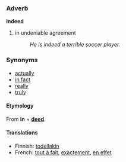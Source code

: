 ===Adverb===
'''indeed'''

# in undeniable agreement
#: ''He is indeed a terrible soccer player.''

===Synonyms===
*[[actually]]
*[[in fact]]
*[[really]]
*[[truly]]

====Etymology====
From '''in''' + '''[[deed]]'''

====Translations====
*Finnish: [[todellakin]]
*French: [[tout à fait]], [[exactement]], [[en effet]]